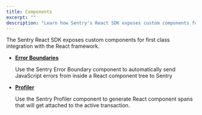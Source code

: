 ```yaml
---
title: Components
excerpt: ""
description: "Learn how Sentry's React SDK exposes custom components for first class integration with the React framework."
---
```


The Sentry React SDK exposes custom components for first class integration with the React framework.

- **[Error Boundaries](./errorboundary/)**

  Use the Sentry Error Boundary component to automatically send JavaScript errors from inside a React component tree to Sentry

- **[Profiler](./profiler/)**

  Use the Sentry Profiler component to generate React component spans that will get attached to the active transaction.
